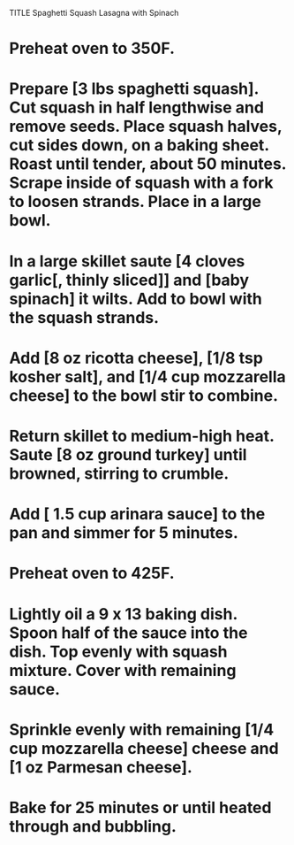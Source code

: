 TITLE Spaghetti Squash Lasagna with Spinach

# Preheat oven to 350F.

# Prepare [3 lbs spaghetti squash]. Cut squash in half lengthwise and remove seeds. Place squash halves, cut sides down, on a baking sheet. Roast until tender, about 50 minutes. Scrape inside of squash with a fork to loosen strands. Place in a large bowl. 

# In a large skillet saute [4 cloves garlic[, thinly sliced]] and [baby spinach] it wilts. Add to bowl with the squash strands. 

# Add [8 oz ricotta cheese], [1/8 tsp kosher salt], and [1/4 cup mozzarella cheese] to the bowl stir to combine.

# Return skillet to medium-high heat. Saute [8 oz ground turkey] until browned, stirring to crumble.

# Add [ 1.5 cup arinara sauce] to the pan and simmer for 5 minutes.

# Preheat oven to 425F.

# Lightly oil a 9 x 13 baking dish. Spoon half of the sauce into the dish. Top evenly with squash mixture. Cover with remaining sauce.

# Sprinkle evenly with remaining [1/4 cup mozzarella cheese] cheese and [1 oz Parmesan cheese]. 

# Bake for 25 minutes or until heated through and bubbling.
